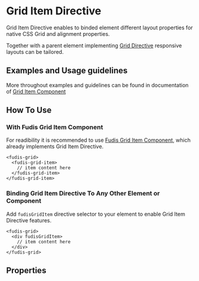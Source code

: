 
<Meta title="Directives/Grid/Grid Item" />

# Grid Item Directive

Grid Item Directive enables to binded element different layout properties for native CSS Grid and alignment properties.

Together with a parent element implementing [Grid Directive](/docs/directives-grid-grid-directive--documentation) responsive layouts can be tailored.

## Examples and Usage guidelines

More throughout examples and guidelines can be found in documentation of [Grid Item Component](/docs/components-grid-grid-item--documentation)

## How To Use

### With Fudis Grid Item Component

For readibility it is recommended to use [Fudis Grid Item Component](/docs/components-grid-grid-item--documentation), which already implements Grid Item Directive.

```
<fudis-grid>
  <fudis-grid-item>
    // item content here
  </fudis-grid-item>
</fudis-grid-item>
```

### Binding Grid Item Directive To Any Other Element or Component

Add `fudisGridItem` directive selector to your element to enable Grid Item Directive features.

```
<fudis-grid>
  <div fudisGridItem>
    // item content here
  </div>
</fudis-grid>
```

## Properties

<ArgTypes of={GridItemDirective} />
